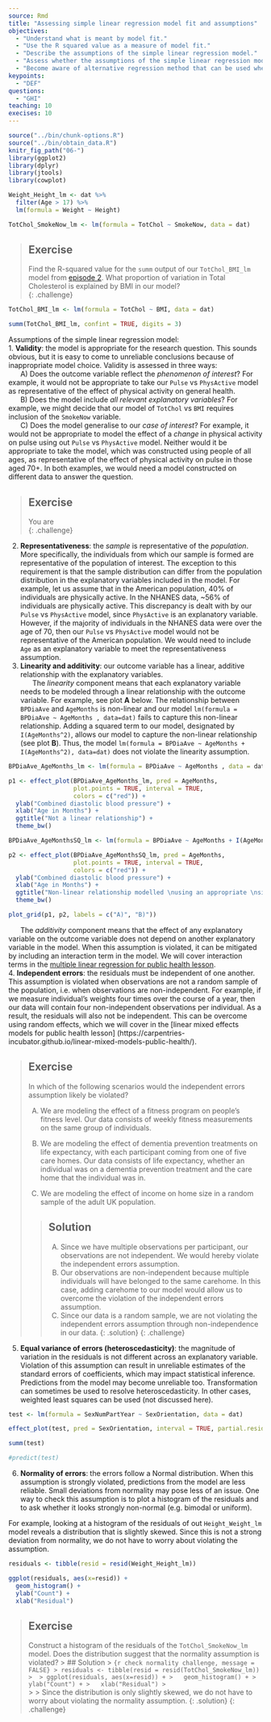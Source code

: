 ---
source: Rmd
title: "Assessing simple linear regression model fit and assumptions"
objectives:
  - "Understand what is meant by model fit."
  - "Use the R squared value as a measure of model fit."
  - "Describe the assumptions of the simple linear regression model."
  - "Assess whether the assumptions of the simple linear regression model have been violated."
  - "Become aware of alternative regression method that can be used when the simple linear regression assumptions are violated."
keypoints:
  - "DEF"
questions:
  - "GHI"
teaching: 10
execises: 10
---

```{r, include=FALSE}
source("../bin/chunk-options.R")
source("../bin/obtain_data.R")
knitr_fig_path("06-")
library(ggplot2)
library(dplyr)
library(jtools)
library(cowplot)
```

```{r models from previous episodes, echo = FALSE}
Weight_Height_lm <- dat %>%
  filter(Age > 17) %>%
  lm(formula = Weight ~ Height)

TotChol_SmokeNow_lm <- lm(formula = TotChol ~ SmokeNow, data = dat)
```


>## Exercise
>Find the R-squared value for the `summ` output of our `TotChol_BMI_lm` model from 
>[episode 2](https://carpentries-incubator.github.io/simple-linear-regression-public-health/02-singleContPred).
>What proportion of variation in Total Cholesterol is explained by BMI in our model?  
{: .challenge}

```{r PhysActive vs Pulse model}
TotChol_BMI_lm <- lm(formula = TotChol ~ BMI, data = dat)

summ(TotChol_BMI_lm, confint = TRUE, digits = 3)
```



Assumptions of the simple linear regression model:  
1. **Validity**: the model is appropriate for the research question. This sounds obvious, but it is easy to come to unreliable conclusions because of inappropriate model choice. Validity is assessed in three ways:  
&nbsp;&nbsp;&nbsp;&nbsp;&nbsp;&nbsp;A) Does the outcome variable reflect the *phenomenon of interest*? For example, it would not be appropriate to take our `Pulse` vs `PhysActive` model as representative of the effect of physical activity on general health.  
&nbsp;&nbsp;&nbsp;&nbsp;&nbsp;&nbsp;B) Does the model include *all relevant explanatory variables*? For example, we might decide that our model of `TotChol` vs `BMI` requires inclusion of the `SmokeNow` variable.  
&nbsp;&nbsp;&nbsp;&nbsp;&nbsp;&nbsp;C) Does the model generalise to our *case of interest*? For example, it would not be appropriate to model the effect of a *change* in physical activity on pulse using out `Pulse` vs `PhysActive` model. Neither would it be appropriate to take the model, which was constructed using people of all ages, as representative of the effect of physical activity on pulse in those aged 70+. In both examples, we would need a model constructed on different data to answer the question.  

>## Exercise
You are   
{: .challenge}


2. **Representativeness**: the *sample* is representative of the *population*. More specifically, the individuals from which our sample is formed are representative of the population of interest. The exception to this requirement is that the sample distribution can differ from the population distribution in the explanatory variables included in the model. For example, let us assume that in the American population, 40% of individuals are physically active. In the NHANES data, ~56% of individuals are physically active. This discrepancy is dealt with by our `Pulse` vs `PhysActive` model, since `PhysActive` is an explanatory variable. However, if the majority of individuals in the NHANES data were over the age of 70, then our `Pulse` vs `PhysActive` model would not be representative of the American population. We would need to include `Age` as an explanatory variable to meet the representativeness assumption.  
3. **Linearity and additivity**: our outcome variable has a linear, additive relationship with the explanatory variables.  
&nbsp;&nbsp;&nbsp;&nbsp;&nbsp;&nbsp;The *linearity* component means that each explanatory variable needs to be modeled through a linear relationship with the outcome variable. For example, see plot **A** below. The relationship between `BPDiaAve` and `AgeMonths` is non-linear and our model `lm(formula = BPDiaAve ~ AgeMonths , data=dat)` fails to capture this non-linear relationship. Adding a squared term to our model, designated by `I(AgeMonths^2)`, allows our model to capture the non-linear relationship (see plot **B**). Thus, the model `lm(formula = BPDiaAve ~ AgeMonths + I(AgeMonths^2), data=dat)` does not violate the linearity assumption.  

```{r non-linearity example}
BPDiaAve_AgeMonths_lm <- lm(formula = BPDiaAve ~ AgeMonths , data = dat)

p1 <- effect_plot(BPDiaAve_AgeMonths_lm, pred = AgeMonths, 
                  plot.points = TRUE, interval = TRUE,
                  colors = c("red")) +
  ylab("Combined diastolic blood pressure") +
  xlab("Age in Months") +
  ggtitle("Not a linear relationship") +
  theme_bw()

BPDiaAve_AgeMonthsSQ_lm <- lm(formula = BPDiaAve ~ AgeMonths + I(AgeMonths^2), data=dat)

p2 <- effect_plot(BPDiaAve_AgeMonthsSQ_lm, pred = AgeMonths, 
                  plot.points = TRUE, interval = TRUE,
                  colors = c("red")) +
  ylab("Combined diastolic blood pressure") +
  xlab("Age in Months") +
  ggtitle("Non-linear relationship modelled \nusing an appropriate \nsimple linear regression model") +
  theme_bw()

plot_grid(p1, p2, labels = c("A)", "B)"))


```

&nbsp;&nbsp;&nbsp;&nbsp;&nbsp;&nbsp;The *additivity* component means that the effect of any explanatory variable on the outcome variable does not depend on another explanatory variable in the model. When this assumption is violated, it can be mitigated by including an interaction term in the model. We will cover interaction terms in the [multiple linear regression for public health lesson](https://carpentries-incubator.github.io/multiple-linear-regression-public-health/).  
4. **Independent errors**: the residuals must be independent of one another. This assumption is violated when observations are not a random sample of the population, i.e. when observations are non-independent. For example, if we measure individual's weights four times over the course of a year, then our data will contain four non-independent observations per individual. As a result, the residuals will also not be independent. This can be overcome using random effects, which we will cover in the [linear mixed effects models for public health lesson] (https://carpentries-incubator.github.io/linear-mixed-models-public-health/).  

>## Exercise
> In which of the following scenarios would the independent errors assumption likely be violated?
> 
> A) We are modeling the effect of a fitness program on people's fitness level. Our data consists of weekly fitness measurements on the same group of individuals.   
> B) We are modeling the effect of dementia prevention treatments on life expectancy, with each participant  coming from one of five care homes. Our data consists of life expectancy, whether an individual was on a dementia prevention treatment and the care home that the individual was in.  
> 
> C) We are modeling the effect of income on home size in a random sample of the adult UK population.
> 
> > ## Solution
> > A) Since we have multiple observations per participant, our observations are not independent. We would hereby violate the independent errors assumption.  
> > B) Our observations are non-independent because multiple individuals will have belonged to the same carehome. In this case, adding carehome to our model would allow us to overcome the violation of the independent errors assumption.  
> > C) Since our data is a random sample, we are not violating the independent errors assumption through non-independence in our data. 
> {: .solution}
{: .challenge}

5. **Equal variance of errors (heteroscedasticity)**: the magnitude of variation in the residuals is not different across an explanatory variable. Violation of this assumption can result in unreliable estimates of the standard errors of coefficients, which may impact statistical inference. Predictions from the model may become unreliable too. Transformation can sometimes be used to resolve heteroscedasticity. In other cases, weighted least squares can be used (not discussed here).  

```{r}
test <- lm(formula = SexNumPartYear ~ SexOrientation, data = dat)

effect_plot(test, pred = SexOrientation, interval = TRUE, partial.residuals = TRUE, jitter = c(0.2, 0))

summ(test)

#predict(test)
```


6. **Normality of errors**: the errors follow a Normal distribution. When this assumption is strongly violated, predictions from the model are less reliable. Small deviations from normality may pose less of an issue. One way to check this assumption is to plot a histogram of the residuals and to ask whether it looks strongly non-normal (e.g. bimodal or uniform).

For example, looking at a histogram of the residuals of out `Height_Weight_lm` model reveals a distribution that is slightly skewed. Since this is not a strong deviation from normality, we do not have to worry about violating the assumption. 

```{r check normality example, message = FALSE}
residuals <- tibble(resid = resid(Weight_Height_lm))

ggplot(residuals, aes(x=resid)) +
  geom_histogram() +
  ylab("Count") +
  xlab("Residual")
```

>## Exercise
> Construct a histogram of the residuals of the `TotChol_SmokeNow_lm` model. Does the distribution suggest that the normality assumption is violated?
> > ## Solution
> > ```{r check normality challenge, message = FALSE}
> > residuals <- tibble(resid = resid(TotChol_SmokeNow_lm))
> > 
> > ggplot(residuals, aes(x=resid)) +
> >   geom_histogram() +
> >   ylab("Count") +
> >   xlab("Residual")
> > ```  
> > 
> > Since the distribution is only slightly skewed, we do not have to worry about violating the normality assumption. 
> {: .solution}
{: .challenge}
